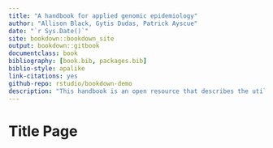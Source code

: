 ```yaml
--- 
title: "A handbook for applied genomic epidemiology"
author: "Allison Black, Gytis Dudas, Patrick Ayscue"
date: "`r Sys.Date()`"
site: bookdown::bookdown_site
output: bookdown::gitbook
documentclass: book
bibliography: [book.bib, packages.bib]
biblio-style: apalike
link-citations: yes
github-repo: rstudio/bookdown-demo
description: "This handbook is an open resource that describes the utility of genomic epidemiology in applied epidemiology, and how to put it into action within public health settings."
---
```


# Title Page
